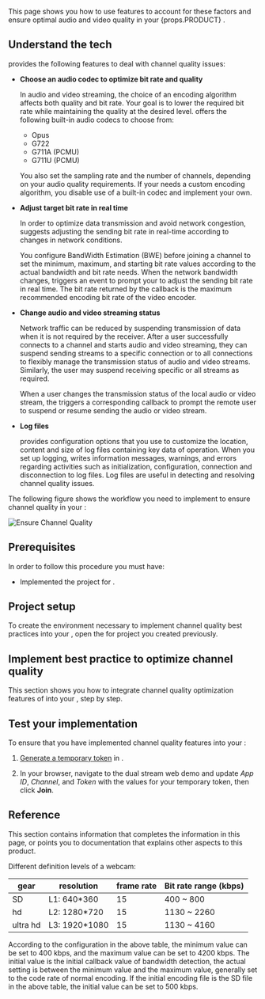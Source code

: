 
<Introduction />

This page shows you how to use <Vpd k="SDK"/> features to account for these factors and ensure optimal audio and video quality in your {props.PRODUCT} <Vpl k="CLIENT" />.

## Understand the tech

<Vpd k="SDK"/> provides the following features to deal with channel quality issues:

- **Choose an audio codec to optimize bit rate and quality**

  In audio and video streaming, the choice of an encoding algorithm affects both quality and bit rate. Your goal is to lower the required bit rate while maintaining the quality at the desired level. <Vpd k="SDK" /> offers the following built-in audio codecs to choose from:

  - Opus
  - G722
  - G711A (PCMU) 
  - G711U (PCMU) 

  You also set the sampling rate and the number of channels, depending on your audio quality requirements. If your <Vpl k="CLIENT"/> needs a custom encoding algorithm, you disable use of a built-in codec and implement your own. 

- **Adjust target bit rate in real time**

  In order to optimize data transmission and avoid network congestion, <Vpd k="SDK"/> suggests adjusting the sending bit rate in real-time according to changes in network conditions.

  You configure BandWidth Estimation (BWE) before joining a channel to set the minimum, maximum, and starting bit rate values according to the actual bandwidth and bit rate needs. When the network bandwidth changes, <Vpd k="SDK"/> triggers an event to prompt your <Vpl k="CLIENT"/> to adjust the sending bit rate in real time. The bit rate returned by the callback is the maximum recommended encoding bit rate of the video encoder.

- **Change audio and video streaming status**

  Network traffic can be reduced by suspending transmission of data when it is not required by the receiver. After a user successfully connects to a channel and starts audio and video streaming, they can suspend sending streams to a specific connection or to all connections to flexibly manage the transmission status of audio and video streams. Similarly, the user may suspend receiving specific or all streams as required.

  When a user changes the transmission status of the local audio or video stream, the <Vpd k="SDK"/> triggers a corresponding callback to prompt the remote user to suspend or resume sending the audio or video stream.

- **Log files** 

  <Vpd k="SDK"/> provides configuration options that you use to customize the location, content and size of log files containing key data of <Vpd k="SDK"/> operation. When you set up logging, <Vpd k="SDK"/> writes information messages, warnings, and errors regarding activities such as initialization, configuration, connection and disconnection to log files. Log files are useful in detecting and resolving channel quality issues.

The following figure shows the workflow you need to implement to ensure channel quality in your <Vpl k="CLIENT"/>:

![Ensure Channel Quality](/images/common/ensure-channel-quality.png)

## Prerequisites

In order to follow this procedure you must have:

* Implemented the [<Vg k="GET_STARTED"/>](../get-started/get-started-sdk) project for <Vpd k="NAME"/>.

<Prerequisites/>

## Project setup

To create the environment necessary to implement channel quality best practices into your <Vpl k="CLIENT" />, open the [<Vg k="GET_STARTED"/>](../get-started/get-started-sdk) for <Vpd k="NAME"/> project you created previously.

<ProjectSetup />

## Implement best practice to optimize channel quality

This section shows you how to integrate channel quality optimization features of <Vpd k="SDK" /> into your <Vpl k="CLIENT" />, step by step.

<ProjectImplement />

## Test your implementation

To ensure that you have implemented channel quality features into your <Vpl k="CLIENT" />:

1. [Generate a temporary token](../reference/manage-agora-account#generate-a-temporary-token) in <Vg k="CONSOLE" /> .

2. In your browser, navigate to the <Link target="_blank" to="https://webdemo.agora.io/dualStream/index.html"><Vg k="COMPANY" /> dual stream web demo</Link> and update _App ID_, _Channel_, and _Token_ with the values for your temporary token, then click **Join**.

<ProjectTest />

## Reference

This section contains information that completes the information in this page, or points you to documentation that explains other aspects to this product.

Different definition levels of a webcam:

| gear	| resolution	| frame rate	| Bit rate range (kbps) | 
|---|---|---|---| 
| SD	| L1: 640*360	| 15 | 400 ~ 800 |
| hd	| L2: 1280*720	| 15	| 1130 ~ 2260 | 
| ultra hd	| L3: 1920*1080	| 15	| 1130 ~ 4160 | 

According to the configuration in the above table, the minimum value can be set to 400 kbps, and the maximum value can be set to 4200 kbps. The initial value is the initial callback value of bandwidth detection, the actual setting is between the minimum value and the maximum value, generally set to the code rate of normal encoding. If the initial encoding file is the SD file in the above table, the initial value can be set to 500 kbps.

<Reference />